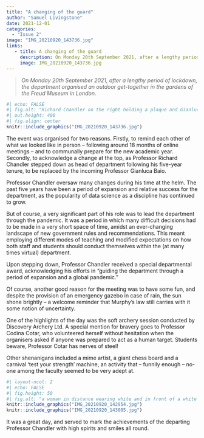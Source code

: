 ```yaml
---
title: "A changing of the guard"
author: "Samuel Livingstone"
date: 2021-12-01
categories:
  - "Issue 2"
image: "IMG_20210920_143736.jpg" 
links: 
   - title: A changing of the guard
     description: On Monday 20th September 2021, after a lengthy period of lockdown, the department organised an outdoor get-together in the gardens of the Freud Museum in London. 
     image: IMG_20210920_143736.jpg
---
```


> *On Monday 20th September 2021, after a lengthy period of lockdown, the department organised an outdoor get-together in the gardens of the Freud Museum in London.*

```r
#| echo: FALSE
#| fig.alt: "Richard Chandler on the right holding a plaque and Gianluca Baio on the right."
#| out.height: 400
#| fig.align: center
knitr::include_graphics("IMG_20210920_143736.jpg")
```


The event was organised for two reasons. Firstly, to remind each other of what we looked like in person – following around 18 months of online meetings – and to communally prepare for the new academic year. Secondly, to acknowledge a change at the top, as Professor Richard Chandler stepped down as head of department following his five-year tenure, to be replaced by the incoming Professor Gianluca Baio.

Professor Chandler oversaw many changes during his time at the helm. The past five years have been a period of expansion and relative success for the department, as the popularity of data science as a discipline has continued to grow. 

But of course, a very significant part of his role was to lead the department through the pandemic. It was a period in which many difficult decisions had to be made in a very short space of time, amidst an ever-changing landscape of new government rules and recommendations. This meant employing different modes of teaching and modified expectations on how both staff and students should conduct themselves within the (at many times virtual) department. 

Upon stepping down, Professor Chandler received a special departmental award, acknowledging his efforts in “guiding the department through a period of expansion and a global pandemic.”

Of course, another good reason for the meeting was to have some fun, and despite the provision of an emergency gazebo in case of rain, the sun shone brightly – a welcome reminder that Murphy's law still carries with it some notion of uncertainty. 

One of the highlights of the day was the soft archery session conducted by Discovery Archery Ltd. A special mention for bravery goes to Professor Codina Cotar, who volunteered herself without hesitation when the organisers asked if anyone was prepared to act as a human target. Students beware, Professor Cotar has nerves of steel! 

Other shenanigans included a mime artist, a giant chess board and a carnival ‘test your strength’ machine, an activity that – funnily enough – no-one among the faculty seemed to be very adept at.

```r
#| layout-ncol: 2
#| echo: FALSE
#| fig.height: 50
#| fig.alt: "a woman in distance wearing white and in front of a white background. People closer to the screen seem to be aiming at her. In the second image we see a close up of the woman with her face covered with a black helmet."
knitr::include_graphics("IMG_20210920_142954.jpg")
knitr::include_graphics("IMG_20210920_143005.jpg")
```

It was a great day, and served to mark the achievements of the departing Professor Chandler with high spirits and smiles all round.
